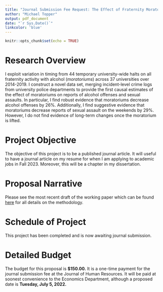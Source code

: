 ```yaml
---
title: "Journal Submission Fee Request: The Effect of Fraternity Moratoriums on Alcohol Offenses and Sexual Assaults"
author: "Michael Topper"
output: pdf_document
date: "`r Sys.Date()`"
linkcolor: 'blue'
---
```


```r
knitr::opts_chunk$set(echo = TRUE)
```

# Research Overview

I exploit variation in timing from 44 temporary university-wide halts on all fraternity activity with alcohol (*moratoriums*) across 37 universities over 2014-2019. I construct a novel data set, merging incident-level crime logs from university police departments to provide the first causal estimates of the effect of moratoriums on reports of alcohol offenses and sexual assaults. In particular, I find robust evidence that moratoriums decrease alcohol offenses by 26%. Additionally, I find suggestive evidence that moratoriums decrease reports of sexual assault on the weekends by 29%. However, I do not find evidence of long-term changes once the moratorium is lifted. 

# Project Objective

The objective of this project is to be a published journal article. It will useful to have a journal article on my resume for when I am applying to academic jobs in Fall 2023. Moreover, this will be a chapter in my dissertation.

# Proposal Narrative

Please see the most recent draft of the working paper which can be found [here](https://github.com/michaeltopper1/Fraternities/blob/master/paper_iterations/working_paper_may_2022/main.pdf) for all details on the methodology.

# Schedule of Project

This project has been completed and is now awaiting journal submission.

# Detailed Budget

The budget for this proposal is **$150.00.** It is a one-time payment for the journal submission fee at the Journal of Human Resources. It will be paid at soonest convenience to the Economics Department, although a proposed date is **Tuesday, July 5, 2022.**




